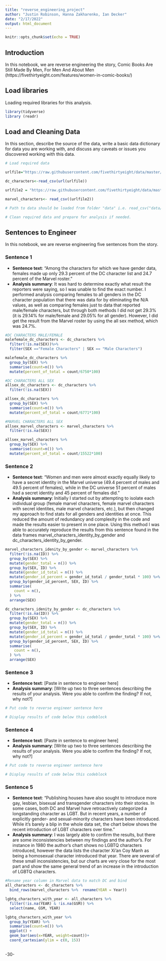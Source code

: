 ```yaml
---
title: "reverse_engineering_project"
author: "Justin Robinson, Hanna Zakharenko, Ian Decker"
date: "2/17/2022"
output: html_document
---
```


```r
knitr::opts_chunk$set(echo = TRUE)
```

## Introduction 

In this notebook, we are reverse engineering the story, Comic Books Are Still Made By Men, For Men And About Men (https://fivethirtyeight.com/features/women-in-comic-books/)

## Load libraries

Loading required libraries for this analysis.

```r
library(tidyverse)
library (readr)
```

## Load and Cleaning Data

In this section, describe the source of the data, write a basic data dictionary for data you are working with, and discuss any caveats or issues you discovered working with this data. 

```r
# Load required data

urlfile="https://raw.githubusercontent.com/fivethirtyeight/data/master/comic-characters/dc-wikia-data.csv"

dc_characters<-read_csv(url(urlfile))

urlfile2 = "https://raw.githubusercontent.com/fivethirtyeight/data/master/comic-characters/marvel-wikia-data.csv"

marvel_characters<- read_csv((urlfile2))

# Path to data should be loaded from folder "data" i.e. read_csv("data/name_of_data.csv")

# Clean required data and prepare for analysis if needed.


```

## Sentences to Engineer
In this notebook, we are reverse engineering five sentences from the story.

### Sentence 1

* **Sentence text**: "Among the characters for which we have gender data, females made up only 29.3 percent of the DC character list and 24.7 percent of the Marvel roster."
* **Analysis summary**: It was hard to determine exactly what result the reporters were saying, so I was unable to find the exact number. I performed analysis comparing females to all genders in the DC character population that there was data for by eliminating the N/A values, as well as comparing females just to data that reported male/female characters, but through both methods I did not get 29.3% (it is 29.14% for male/female and 29.05% for all gender). However, I did get the result from the Marvel roster by using the all sex method, which was 24.7%.

```r
#DC CHARACTERS MALE/FEMALE
malefemale_dc_characters <- dc_characters %>%
  filter(!is.na(SEX))%>%
  filter(SEX =="Female Characters" | SEX == "Male Characters")

malefemale_dc_characters %>%
  group_by(SEX) %>%
  summarise(count=n()) %>%
  mutate(percent_of_total = count/6750*100)
```
```r
#DC CHARACTERS ALL SEX
allsex_dc_characters <- dc_characters %>%
  filter(!is.na(SEX))

allsex_dc_characters %>%
  group_by(SEX) %>%
  summarise(count=n()) %>%
  mutate(percent_of_total = count/6771*100)
```
```r
#MARVEL CHARACTERS ALL SEX
allsex_marvel_characters <- marvel_characters %>%
  filter(!is.na(SEX))

allsex_marvel_characters %>%
  group_by(SEX) %>%
  summarise(count=n()) %>%
  mutate(percent_of_total = count/15522*100)
```
### Sentence 2

* **Sentence text**: “Women and men were almost exactly equally likely to have a secret identity in the Marvel universe (49.4 percent of males and 49.5 percent of females), while in the DC universe 51 percent of males had a secret identity and 45 percent of females did.”
* **Analysis summary**: Initially I started out by attempting to isolate each individual group (female marvel characters, female marvel characters with secret identites, male marvel characters, etc.), but then changed my approach to find stats for all genders and identities at once. This reduced the amount of redundancy and complexity in the code and made the results easier to present in one place. Using this method I was able to accurately reproduce the results from this sentence found in the data frames marvel_characters_identity_by_gender and dc_characters_identity_by_gender.

```r
marvel_characters_idenity_by_gender <- marvel_characters %>%
  filter(!is.na(ID)) %>% 
  group_by(SEX) %>% 
  mutate(gender_total = n()) %>% 
  group_by(SEX, ID) %>% 
  mutate(gender_id_total = n()) %>% 
  mutate(gender_id_percent = gender_id_total / gender_total * 100) %>% 
  group_by(gender_id_percent, SEX, ID) %>% 
  summarise(
    count = n(),
  ) %>% 
  arrange(SEX)

dc_characters_idenity_by_gender <- dc_characters %>%
  filter(!is.na(ID)) %>% 
  group_by(SEX) %>% 
  mutate(gender_total = n()) %>% 
  group_by(SEX, ID) %>% 
  mutate(gender_id_total = n()) %>% 
  mutate(gender_id_percent = gender_id_total / gender_total * 100) %>% 
  group_by(gender_id_percent, SEX, ID) %>% 
  summarise(
    count = n(),
  ) %>% 
  arrange(SEX)

```

### Sentence 3

* **Sentence text**: [Paste in sentence to engineer here]
* **Analysis summary**: [Write up two to three sentences describing the results of your analysis.  Were you able to confirm the finding? If not, why not?]

```r
# Put code to reverse engineer sentence here

# Display results of code below this codeblock

```

### Sentence 4

* **Sentence text**: [Paste in sentence to engineer here]
* **Analysis summary**: [Write up two to three sentences describing the results of your analysis.  Were you able to confirm the finding? If not, why not?]

```r
# Put code to reverse engineer sentence here

# Display results of code below this codeblock

```

### Sentence 5

* **Sentence text**: “Publishing houses have also sought to introduce more gay, lesbian, bisexual and transgender characters into their stories. In some cases, both DC and Marvel have retroactively categorized a longstanding character as LGBT. But in recent years, a number of explicitly gender- and sexual-minority characters have been introduced. While it’s barely a blip in the whole data set, the chart below shows the recent introduction of LGBT characters over time.”
* **Analysis summary**: I was largely able to confirm the results, but there are some inconsistencies between my findings and the author's. For instance in 1980 the author's chart shows no LGBTQ characters introduced, however the data lists the character Xi'an Coy Manh as being a homosexual character introduced that year. There are several of these small inconsistencies, but our charts are very close for the most part and show the same general trend of an increase in the introduction of LGBTQ characters.

```r
#Rename year column in Marvel data to match DC and bind
all_characters <- dc_characters %>% 
  bind_rows(marvel_characters %>%  rename(YEAR = Year))

lgbtq_characters_with_year <- all_characters %>% 
  filter(!is.na(YEAR) & !is.na(GSM)) %>% 
  select(name, GSM, YEAR)

lgbtq_characters_with_year %>% 
  group_by(YEAR) %>% 
  summarise(count=n()) %>% 
  ggplot() +
  geom_bar(aes(x=YEAR, weight=count))+
  coord_cartesian(ylim = c(0, 15))
  

```

-30-